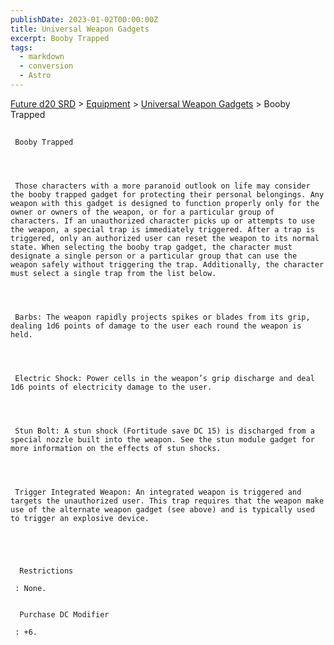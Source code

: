 ```yaml
---
publishDate: 2023-01-02T00:00:00Z
title: Universal Weapon Gadgets
excerpt: Booby Trapped
tags:
  - markdown
  - conversion
  - Astro
---
```







[Future d20 SRD](/#futureD20)
     > [Equipment](future-d20-srd-equipment-index)
     > [Universal Weapon Gadgets](future-d20-srd-equipment-gadgets-universal-weapons-index)
     > Booby Trapped
    





## 
     Booby Trapped
    



     Those characters with a more paranoid outlook on life may consider the booby trapped gadget for protecting their personal belongings. Any weapon with this gadget is designed to function properly only for the owner or owners of the weapon, or for a particular group of characters. If an unauthorized character picks up or attempts to use the weapon, a special trap is immediately triggered. After a trap is triggered, only an authorized user can reset the weapon to its normal state. When selecting the booby trap gadget, the character must designate a single person or a particular group that can use the weapon safely without triggering the trap. Additionally, the character must select a single trap from the list below.
    



     Barbs: The weapon rapidly projects spikes or blades from its grip, dealing 1d6 points of damage to the user each round the weapon is held.
    



     Electric Shock: Power cells in the weapon’s grip discharge and deal 1d6 points of electricity damage to the user.
    



     Stun Bolt: A stun shock (Fortitude save DC 15) is discharged from a special nozzle built into the weapon. See the stun module gadget for more information on the effects of stun shocks.
    



     Trigger Integrated Weapon: An integrated weapon is triggered and targets the unauthorized user. This trap requires that the weapon make use of the alternate weapon gadget (see above) and is typically used to trigger an explosive device.
    




      Restrictions
     
     : None.
     

      Purchase DC Modifier
     
     : +6.
    




